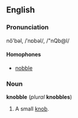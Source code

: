 ==English==
===Pronunciation===
nŏ'bəl, /ˈnɒbəl/, /"nQb@l/

====Homophones====
*[[nobble]]

===Noun===
'''knobble''' (''plural'' '''knobbles''')

#A small [[knob]].